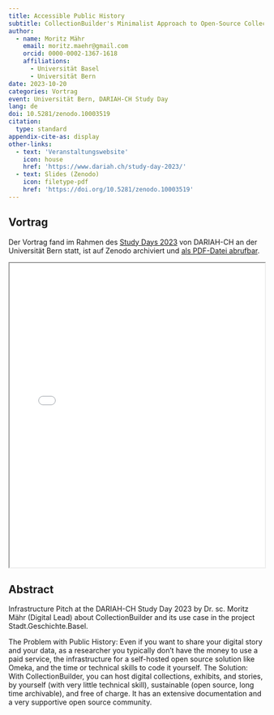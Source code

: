 ```yaml
---
title: Accessible Public History
subtitle: CollectionBuilder's Minimalist Approach to Open-Source Collections and Exhibits
author:
  - name: Moritz Mähr
    email: moritz.maehr@gmail.com
    orcid: 0000-0002-1367-1618
    affiliations:
      - Universität Basel
      - Universität Bern
date: 2023-10-20
categories: Vortrag
event: Universität Bern, DARIAH-CH Study Day
lang: de
doi: 10.5281/zenodo.10003519
citation:
  type: standard
appendix-cite-as: display
other-links:
  - text: 'Veranstaltungswebsite'
    icon: house
    href: 'https://www.dariah.ch/study-day-2023/'
  - text: Slides (Zenodo)
    icon: filetype-pdf
    href: 'https://doi.org/10.5281/zenodo.10003519'
---
```


## Vortrag

Der Vortrag fand im Rahmen des [Study Days 2023](https://www.dariah.ch/study-day-2023/) von DARIAH-CH an der Universität Bern statt, ist auf Zenodo archiviert und [als PDF-Datei abrufbar](https://doi.org/10.5281/zenodo.10003519).

::: {.callout-tip title="Präsentation anzeigen" icon="false" collapse="true"}

<iframe src="/assets/files/20231020-Moritz_Maehr-DARIAH_CH_Study_Day_2023.pdf" width="100%" height="600px" loading="lazy" allowfullscreen title="Accessible Public History">

This browser does not support PDFs. Please download the PDF <a href="/assets/files/20231020-Moritz_Maehr-DARIAH_CH_Study_Day_2023.pdf">download the PDF</a> to view it.

</iframe>
:::

## Abstract

Infrastructure Pitch at the DARIAH-CH Study Day 2023 by Dr. sc. Moritz Mähr (Digital Lead) about CollectionBuilder and its use case in the project Stadt.Geschichte.Basel.

The Problem with Public History: Even if you want to share your digital story and your data, as a researcher you typically don't have the money to use a paid service, the infrastructure for a self-hosted open source solution like Omeka, and the time or technical skills to code it yourself. The Solution: With CollectionBuilder, you can host digital collections, exhibits, and stories, by yourself (with very little technical skill), sustainable (open source, long time archivable), and free of charge. It has an extensive documentation and a very supportive open source community.
